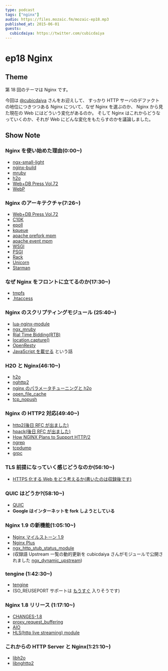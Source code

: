 ```yaml
---
type: podcast
tags: ["nginx"]
audio: https://files.mozaic.fm/mozaic-ep18.mp3
published_at: 2015-06-01
guests:
  cubicdaiya: https://twitter.com/cubicdaiya
---
```


# ep18 Nginx

## Theme

第 18 回のテーマは Nginx です。

今回は [@cubicdaiya](https://twitter.com/cubicdaiya) さんをお迎えして、 すっかり HTTP サーバのデファクトの地位につきつつある Nginx について、なぜ Nginx を選ぶのか、 Nginx から見た現在の Web にはどういう変化があるのか。 そして Nginx はこれからどうなっていくのか、それが Web にどんな変化をもたらすのかを議論しました。

## Show Note

### Nginx を使い始めた理由(0:00~)

- [ngx-small-light](https://github.com/cubicdaiya/ngx_small_light)
- [nginx-build](https://github.com/cubicdaiya/nginx-build)
- [mruby](https://github.com/mruby/mruby)
- [h2o](https://h2o.examp1e.net)
- [Web+DB Press Vol.72](http://gihyo.jp/magazine/wdpress/archive/2013/vol72)
- [WebP](https://developers.google.com/speed/webp/)

### Nginx のアーキテクチャ(7:26~)

- [Web+DB Press Vol.72](http://gihyo.jp/magazine/wdpress/archive/2013/vol72)
- [C10K](http://www.hyuki.com/yukiwiki/wiki.cgi%3FTheC10kProblem)
- [epoll](http://man7.org/linux/man-pages/man7/epoll.7.html)
- [kqueue](https://www.freebsd.org/cgi/man.cgi?query=kqueue&sektion=2)
- [apache prefork mpm](http://httpd.apache.org/docs/2.4/en/mod/prefork.html)
- [apache event mpm](http://httpd.apache.org/docs/2.4/en/mod/event.html)
- [WSGI](https://www.python.org/dev/peps/pep-0333/)
- [PSGI](http://plackperl.org/)
- [Rack](http://rack.github.io/)
- [Unicorn](http://unicorn.bogomips.org/)
- [Starman](http://search.cpan.org/%7Emiyagawa/Starman-0.4013/lib/Starman.pm)

### なぜ Nginx をフロントに立てるのか(17:30~)

- [tmpfs](https://www.kernel.org/doc/Documentation/filesystems/tmpfs.txt)
- [.htaccess](https://httpd.apache.org/docs/2.4/en/howto/htaccess.html)

### Nginx のスクリプティングモジュール (25:40~)

- [lua-nginx-module](https://github.com/openresty/lua-nginx-module)
- [ngx_mruby](https://github.com/matsumoto-r/ngx_mruby)
- [Rial Time Bidding(RTB)](http://en.wikipedia.org/wiki/Real-time_bidding)
- [location.capture()](http://wiki.nginx.org/HttpLuaModule%23ngx.location.capture)
- [OpenResty](http://openresty.org/)
- [JavaScript を載せる](http://nginx.com/blog/nginx-open-source-reflecting-back-and-looking-ahead/) という話

### H2O と Nginx(46:10~)

- [h2o](https://h2o.examp1e.net/)
- [nghttp2](https://nghttp2.org/)
- [nginx のパラメータチューニングと h2o](http://qiita.com/cubicdaiya/items/235777dc401ec419b14e)
- [open_file_cache](http://nginx.org/en/docs/http/ngx_http_core_module.html%23open_file_cache)
- [tcp_nopush](http://nginx.org/en/docs/http/ngx_http_core_module.html%23tcp_nopush)

### Nginx の HTTP2 対応(49:40~)

- [http2(後日 RFC が出ました)](https://tools.ietf.org/html/rfc7540)
- [hpack(後日 RFC が出ました)](https://tools.ietf.org/html/rfc7541)
- [How NGINX Plans to Support HTTP/2](http://nginx.com/blog/how-nginx-plans-to-support-http2/)
- [ngrep](http://ngrep.sourceforge.net/download.html)
- [tcpdump](http://www.tcpdump.org/)
- [grpc](https://github.com/grpc/grpc)

### TLS 前提になっていく感じどうなのか(56:10~)

- [HTTPS 化する Web をどう考えるか(書いたのは収録後です)](http://jxck.hatenablog.com/entry/web-over-https)

### QUIC はどうか?(58:10~)

- [QUIC](http://blog.chromium.org/2013/06/experimenting-with-quic.html)
- **Google はインターネットを fork しようとしている**

### Nginx 1.9 の新機能(1:05:10~)

- [Nginx マイルストーン 1.9](http://trac.nginx.org/nginx/milestone/1.9)
- [Nginx Plus](http://nginx.com/products/)
- [ngx_http_stub_status_module](http://nginx.org/en/docs/http/ngx_http_stub_status_module.html)
- (収録語 Upstream 一覧の動的更新を cubicdaiya さんがモジュールで公開されました [ngx_dynamic_upstream](https://github.com/cubicdaiya/ngx_dynamic_upstream))

### tengine (1:42:30~)

- [tengine](http://tengine.taobao.org/)
- (SO_REUSEPORT サポートは [もうすぐ](http://hg.nginx.org/nginx/rev/4f6efabcb09b) 入りそうです)

### Nginx 1.8 リリース (1:17:10~)

- [CHANGES-1.8](http://nginx.org/en/CHANGES-1.8)
- [proxy_request_buffering](http://nginx.org/en/docs/http/ngx_http_proxy_module.html%23proxy_request_buffering)
- [AIO](http://man7.org/linux/man-pages/man7/aio.7.html)
- [HLS(http live streaming) module](http://nginx.org/en/docs/http/ngx_http_hls_module.html)

### これからの HTTP Server と Nginx(1:21:10~)

- [libh2o](https://github.com/h2o/h2o/tree/master/examples/libh2o)
- [libnghttp2](https://github.com/tatsuhiro-t/nghttp2/tree/master/lib)
